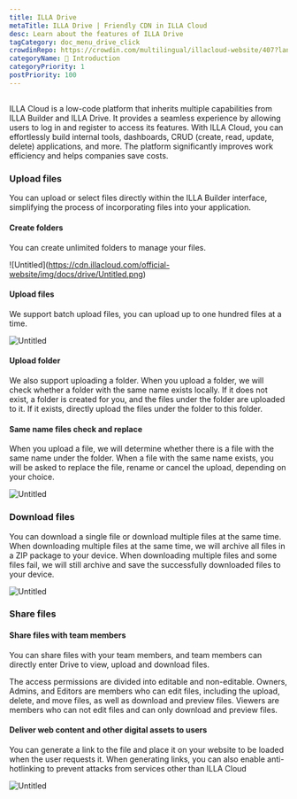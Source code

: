 ```yaml
---
title: ILLA Drive
metaTitle: ILLA Drive | Friendly CDN in ILLA Cloud
desc: Learn about the features of ILLA Drive
tagCategory: doc_menu_drive_click
crowdinRepo: https://crowdin.com/multilingual/illacloud-website/407?languages=en&filter=basic&value=0
categoryName: 👋 Introduction
categoryPriority: 1
postPriority: 100
---
```


## <h2 hidden>What is ILLA Drive</h2>

ILLA Cloud is a low-code platform that inherits multiple capabilities from ILLA Builder and ILLA Drive. It provides a seamless experience by allowing users to log in and register to access its features. With ILLA Cloud, you can effortlessly build internal tools, dashboards, CRUD (create, read, update, delete) applications, and more. The platform significantly improves work efficiency and helps companies save costs.

### Upload files

You can upload or select files directly within the ILLA Builder interface, simplifying the process of incorporating files into your application.

#### Create folders

You can create unlimited folders to manage your files. 

![Untitled]\(https://cdn.illacloud.com/official-website/img/docs/drive/Untitled.png)

#### Upload files

We support batch upload files, you can upload up to one hundred files at a time.

![Untitled](https://cdn.illacloud.com/official-website/img/docs/drive/Untitled%20(1).png)

#### Upload folder

We also support uploading a folder. When you upload a folder, we will check whether a folder with the same name exists locally. If it does not exist, a folder is created for you, and the files under the folder are uploaded to it. If it exists, directly upload the files under the folder to this folder.

#### Same name files check and replace

When you upload a file, we will determine whether there is a file with the same name under the folder. When a file with the same name exists, you will be asked to replace the file, rename or cancel the upload, depending on your choice. 

![Untitled](https://cdn.illacloud.com/official-website/img/docs/drive/Untitled%20(2).png)

### Download files

You can download a single file or download multiple files at the same time. When downloading multiple files at the same time, we will archive all files in a ZIP package to your device. When downloading multiple files and some files fail, we will still archive and save the successfully downloaded files to your device.

![Untitled](https://cdn.illacloud.com/official-website/img/docs/drive/Untitled%20(3).png)

### Share files

#### Share files with team members

You can share files with your team members, and team members can directly enter Drive to view, upload and download files. 

The access permissions are divided into editable and non-editable. Owners, Admins, and Editors are members who can edit files, including the upload, delete, and move files, as well as download and preview files. 
Viewers are members who can not edit files and can only download and preview files. 

#### Deliver web content and other digital assets to users

You can generate a link to the file and place it on your website to be loaded when the user requests it. When generating links, you can also enable anti-hotlinking to prevent attacks from services other than ILLA Cloud

![Untitled](https://cdn.illacloud.com/official-website/img/docs/drive/Untitled%20(4).png)
